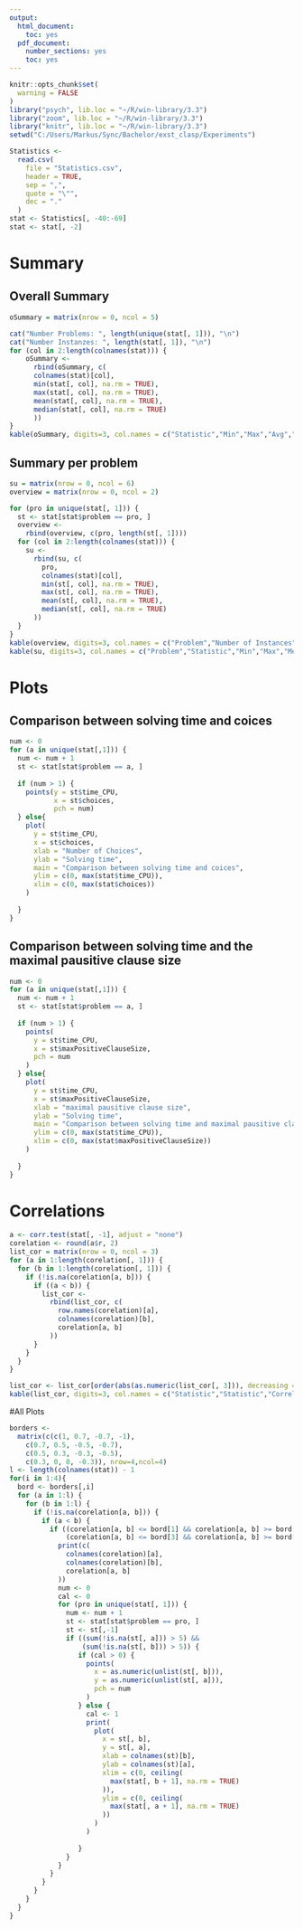 ```yaml
---
output:
  html_document:
    toc: yes
  pdf_document:
    number_sections: yes
    toc: yes
---
```


```r

knitr::opts_chunk$set(
  warning = FALSE
)
library("psych", lib.loc = "~/R/win-library/3.3")
library("zoom", lib.loc = "~/R/win-library/3.3")
library("knitr", lib.loc = "~/R/win-library/3.3")
setwd("C:/Users/Markus/Sync/Bachelor/exst_clasp/Experiments")

```

```r

Statistics <-
  read.csv(
    file = "Statistics.csv",
    header = TRUE,
    sep = ",",
    quote = "\"",
    dec = "."
  )
stat <- Statistics[, -40:-69]
stat <- stat[, -2]

```

# Summary

## Overall Summary
```r

oSummary = matrix(nrow = 0, ncol = 5)

cat("Number Problems: ", length(unique(stat[, 1])), "\n")
cat("Number Instanzes: ", length(stat[, 1]), "\n")
for (col in 2:length(colnames(stat))) {
    oSummary <-
      rbind(oSummary, c(
      colnames(stat)[col],
      min(stat[, col], na.rm = TRUE),
      max(stat[, col], na.rm = TRUE),
      mean(stat[, col], na.rm = TRUE),
      median(stat[, col], na.rm = TRUE)
      ))
}
kable(oSummary, digits=3, col.names = c("Statistic","Min","Max","Avg","Median"))

```

## Summary per problem
```r

su = matrix(nrow = 0, ncol = 6)
overview = matrix(nrow = 0, ncol = 2)

for (pro in unique(stat[, 1])) {
  st <- stat[stat$problem == pro, ]
  overview <-
    rbind(overview, c(pro, length(st[, 1])))
  for (col in 2:length(colnames(stat))) {
    su <-
      rbind(su, c(
        pro,
        colnames(stat)[col],
        min(st[, col], na.rm = TRUE),
        max(st[, col], na.rm = TRUE),
        mean(st[, col], na.rm = TRUE),
        median(st[, col], na.rm = TRUE)
      ))
  }
}
kable(overview, digits=3, col.names = c("Problem","Number of Instances"))
kable(su, digits=3, col.names = c("Problem","Statistic","Min","Max","Mean","Median"))

```

# Plots

## Comparison between solving time and coices
```r

num <- 0
for (a in unique(stat[,1])) {
  num <- num + 1
  st <- stat[stat$problem == a, ]
  
  if (num > 1) {
    points(y = st$time_CPU,
           x = st$choices,
           pch = num)
  } else{
    plot(
      y = st$time_CPU,
      x = st$choices,
      xlab = "Number of Choices",
      ylab = "Solving time",
      main = "Comparison between solving time and coices",
      ylim = c(0, max(stat$time_CPU)),
      xlim = c(0, max(stat$choices))
    )
    
  }
}

```

## Comparison between solving time and the maximal pausitive clause size
```r

num <- 0
for (a in unique(stat[,1])) {
  num <- num + 1
  st <- stat[stat$problem == a, ]
  
  if (num > 1) {
    points(
      y = st$time_CPU,
      x = st$maxPositiveClauseSize,
      pch = num
    )
  } else{
    plot(
      y = st$time_CPU,
      x = st$maxPositiveClauseSize,
      xlab = "maximal pausitive clause size",
      ylab = "Solving time",
      main = "Comparison between solving time and maximal pausitive clause size",
      ylim = c(0, max(stat$time_CPU)),
      xlim = c(0, max(stat$maxPositiveClauseSize))
    )
    
  }
}

```

# Correlations

```r

a <- corr.test(stat[, -1], adjust = "none")
corelation <- round(a$r, 2)
list_cor = matrix(nrow = 0, ncol = 3)
for (a in 1:length(corelation[, 1])) {
  for (b in 1:length(corelation[, 1])) {
    if (!is.na(corelation[a, b])) {
      if ((a < b)) {
        list_cor <-
          rbind(list_cor, c(
            row.names(corelation)[a],
            colnames(corelation)[b],
            corelation[a, b]
          ))
      }
    }
  }
}

```

```r

list_cor <- list_cor[order(abs(as.numeric(list_cor[, 3])), decreasing = TRUE), ]
kable(list_cor, digits=3, col.names = c("Statistic","Statistic","Correlation"))

```

#All Plots

```r

borders <-
  matrix(c(c(1, 0.7, -0.7, -1),
    c(0.7, 0.5, -0.5, -0.7),
    c(0.5, 0.3, -0.3, -0.5),
    c(0.3, 0, 0, -0.3)), nrow=4,ncol=4)
l <- length(colnames(stat)) - 1
for(i in 1:4){
  bord <- borders[,i]
  for (a in 1:l) {
    for (b in 1:l) {
      if (!is.na(corelation[a, b])) {
        if (a < b) {
          if ((corelation[a, b] <= bord[1] && corelation[a, b] >= bord[2]) ||
              (corelation[a, b] <= bord[3] && corelation[a, b] >= bord[4])) {
            print(c(
              colnames(corelation)[a],
              colnames(corelation)[b],
              corelation[a, b]
            ))
            num <- 0
            cal <- 0
            for (pro in unique(stat[, 1])) {
              num <- num + 1
              st <- stat[stat$problem == pro, ]
              st <- st[,-1]
              if ((sum(!is.na(st[, a])) > 5) &&
                  (sum(!is.na(st[, b])) > 5)) {
                 if (cal > 0) {
                   points(
                     x = as.numeric(unlist(st[, b])),
                     y = as.numeric(unlist(st[, a])),
                     pch = num
                   )
                 } else {
                   cal <- 1
                   print(
                     plot(
                       x = st[, b],
                       y = st[, a],
                       xlab = colnames(st)[b],
                       ylab = colnames(st)[a],
                       xlim = c(0, ceiling(
                         max(stat[, b + 1], na.rm = TRUE)
                       )),
                       ylim = c(0, ceiling(
                         max(stat[, a + 1], na.rm = TRUE)
                       ))
                     )
                   )
                   
                 }
              }
            }
          }
        }
      }
    }
  }
}

```
